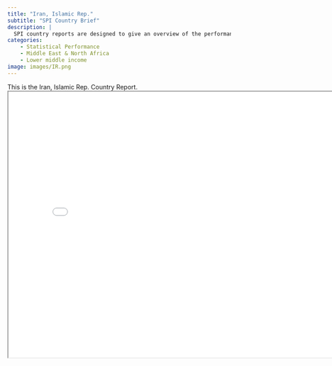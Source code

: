 ```yaml
---
title: "Iran, Islamic Rep."
subtitle: "SPI Country Brief"
description: |
  SPI country reports are designed to give an overview of the performance of Iran, Islamic Rep..
categories:
    - Statistical Performance
    - Middle East & North Africa
    - Lower middle income
image: images/IR.png
---
```


This is the Iran, Islamic Rep. Country Report.
<iframe src="charts/Iran, Islamic Rep._chart.html" width="800" height="600"></iframe>

